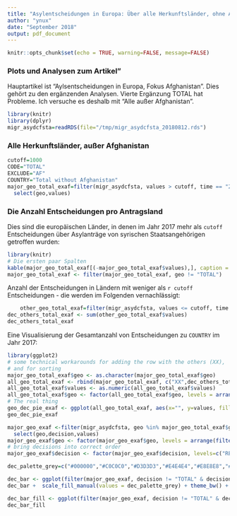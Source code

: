 ```yaml
---
title: "Asylentscheidungen in Europa: Über alle Herkunftsländer, ohne Afghanistan"
author: "ynux"
date: "September 2018"
output: pdf_document
---
```


```r
knitr::opts_chunk$set(echo = TRUE, warning=FALSE, message=FALSE)
```

### Plots und Analysen zum Artikel"

Hauptartikel ist "Aylsentscheidungen in Europa, Fokus Afghanistan". Dies gehört zu den ergänzenden Analysen.
Vierte Ergänzung
TOTAL hat Probleme. Ich versuche es deshalb mit "Alle außer Afghanistan".


```r
library(knitr)
library(dplyr)
migr_asydcfsta=readRDS(file="/tmp/migr_asydcfsta_20180812.rds")
```

### Alle Herkunftsländer, außer Afghanistan

```r
cutoff=1000
CODE="TOTAL"
EXCLUDE="AF"
COUNTRY="Total without Afghanistan"
major_geo_total_exaf=filter(migr_asydcfsta, values > cutoff, time == "2017-01-01", decision == "TOTAL", sex == "T", age == "TOTAL", citizen == CODE, citizen != EXCLUDE, geo != "EU28") %>% 
  select(geo,values) 
```

### Die Anzahl Entscheidungen pro Antragsland

Dies sind die europäischen Länder, in denen im Jahr 2017 mehr als `cutoff` Entscheidungen über Asylanträge von syrischen Staatsangehörigen getroffen wurden:
    
```r
library(knitr)
# Die ersten paar Spalten
kable(major_geo_total_exaf[(-major_geo_total_exaf$values),], caption = paste("Länder mit mehr als ", cutoff, " Entscheidungen zu Asylanträgen aus ", COUNTRY ))
major_geo_total_exaf <- filter(major_geo_total_exaf, geo != "TOTAL")
```

Anzahl der Entscheidungen in Ländern mit weniger als `r cutoff` Entscheidungen - die werden im Folgenden vernachlässigt:

```r
    other_geo_total_exaf=filter(migr_asydcfsta, values <= cutoff, time == "2017-01-01", decision == "TOTAL", sex == "T", age == "TOTAL", citizen == CODE, citizen != EXCLUDE, geo != "EU28", geo != "TOTAL") %>%  arrange(desc(values))
dec_others_total_exaf <- sum(other_geo_total_exaf$values)
dec_others_total_exaf
```

Eine Visualisierung der Gesamtanzahl von Entscheidungen zu `COUNTRY` im Jahr 2017:

```r
library(ggplot2)
# some technical workarounds for adding the row with the others (XX),
# and for sorting
major_geo_total_exaf$geo <- as.character(major_geo_total_exaf$geo)
all_geo_total_exaf <- rbind(major_geo_total_exaf, c("XX",dec_others_total_exaf))
all_geo_total_exaf$values <- as.numeric(all_geo_total_exaf$values) 
all_geo_total_exaf$geo <- factor(all_geo_total_exaf$geo, levels = arrange(all_geo_total_exaf, values)$geo)
# The real thing
geo_dec_pie_exaf <- ggplot(all_geo_total_exaf, aes(x="", y=values, fill=geo)) + geom_col(colour = "black") + coord_polar("y", start=0) + scale_fill_grey(start = 0.4, end = 0.9) + ggtitle (paste("Entscheidungen über Asyl, ",COUNTRY,", 2017"), subtitle = paste("EU-Länder; XX ist die Summe aller Länder mit > ", cutoff, " Entscheidungen")) + theme_bw() + theme(axis.title=element_blank()) 
geo_dec_pie_exaf
```


```r
major_geo_exaf <-filter(migr_asydcfsta, geo %in% major_geo_total_exaf$geo, time >= "2017-01-01", sex == "T", age == "TOTAL", citizen == CODE, geo != "EU28", geo != "TOTAL") %>% 
  select(geo,decision,values) 
major_geo_exaf$geo <- factor(major_geo_exaf$geo, levels = arrange(filter(major_geo_exaf, decision == "TOTAL"), desc(values))$geo)
# bring decisions into correct order
major_geo_exaf$decision <- factor(major_geo_exaf$decision, levels=c("REJECTED","TEMP_PROT","HUMSTAT","SUB_PROT","GENCONV","TOTAL_POS","TOTAL"))

```


```r
dec_palette_grey=c("#000000","#C0C0C0","#D3D3D3","#E4E4E4","#E8E8E8","#C8C8C8","#808080")

dec_bar <- ggplot(filter(major_geo_exaf, decision != "TOTAL" & decision != "TOTAL_POS")) + geom_col(aes(x=geo, y=values, fill=decision)) 
dec_bar +  scale_fill_manual(values = dec_palette_grey) + theme_bw() + theme(legend.position="bottom") + ggtitle(paste("Entscheidungen über Asylanträge aus ",COUNTRY," 2017"), subtitle = "in absoluten Zahlen")
```

```r
dec_bar_fill <- ggplot(filter(major_geo_exaf, decision != "TOTAL" & decision != "TOTAL_POS")) + geom_col(aes(x=geo, y=values, fill=decision), position="fill") + scale_fill_grey() + theme_bw() + theme(legend.position="bottom") + ggtitle(paste("Entscheidungen über Asylanträge aus ",COUNTRY," 2017"), subtitle = "in Prozent")
dec_bar_fill
```


